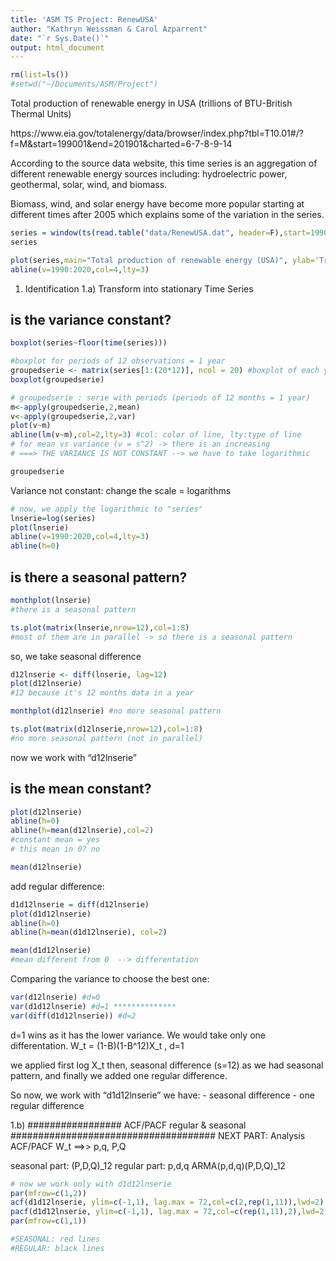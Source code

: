 ---
title: 'ASM TS Project: RenewUSA'
author: "Kathryn Weissman & Carol Azparrent"
date: "`r Sys.Date()`"
output: html_document
---

```{r setup, include=FALSE}
rm(list=ls())
#setwd("~/Documents/ASM/Project")
```

Total production of renewable energy in USA (trillions of BTU-British Thermal Units)

https://www.eia.gov/totalenergy/data/browser/index.php?tbl=T10.01#/?f=M&start=199001&end=201901&charted=6-7-8-9-14

According to the source data website, this time series is an aggregation of different renewable energy sources including: hydroelectric power, geothermal, solar, wind, and biomass.

Biomass, wind, and solar energy have become more popular starting at different times after 2005 which explains some of the variation in the series.


```{r renewUSA}
series = window(ts(read.table("data/RenewUSA.dat", header=F),start=1990,freq=12))
series
```

```{r plotSeries}
plot(series,main="Total production of renewable energy (USA)", ylab='Trillion Btu')
abline(v=1990:2020,col=4,lty=3)
```
1. Identification
1.a) Transform into stationary Time Series

## is the variance constant?
```{r}
boxplot(series~floor(time(series))) 
```
```{r}
#boxplot for periods of 12 observations = 1 year
groupedserie <- matrix(series[1:(20*12)], ncol = 20) #boxplot of each year
boxplot(groupedserie)
```
```{r}
# groupedserie : serie with periods (periods of 12 months = 1 year)
m<-apply(groupedserie,2,mean)
v<-apply(groupedserie,2,var)
plot(v~m)
abline(lm(v~m),col=2,lty=3) #col: color of line, lty:type of line
# for mean vs variance (v = s^2) -> there is an increasing
# ===> THE VARIANCE IS NOT CONSTANT --> we have to take logarithmic
```
```{r}
groupedserie
```

Variance not constant: change the scale = logarithms
```{r}
# now, we apply the logarithmic to "series"
lnserie=log(series)
plot(lnserie)
abline(v=1990:2020,col=4,lty=3)
abline(h=0)
```


## is there a seasonal pattern?

```{r}
monthplot(lnserie)
#there is a seasonal pattern
```
```{r}
ts.plot(matrix(lnserie,nrow=12),col=1:8)
#most of them are in parallel -> so there is a seasonal pattern
```
so, we take seasonal difference
```{r}
d12lnserie <- diff(lnserie, lag=12)
plot(d12lnserie)
#12 because it's 12 months data in a year
```
```{r}
monthplot(d12lnserie) #no more seasonal pattern
```
```{r}
ts.plot(matrix(d12lnserie,nrow=12),col=1:8)
#no more seasonal pattern (not in parallel)
```
now we work with "d12lnserie"


## is the mean constant?
```{r}
plot(d12lnserie)
abline(h=0)
abline(h=mean(d12lnserie),col=2)
#constant mean = yes
# this mean in 0? no
```
```{r}
mean(d12lnserie)
```
add regular difference:
```{r}
d1d12lnserie = diff(d12lnserie)
plot(d1d12lnserie)
abline(h=0)
abline(h=mean(d1d12lnserie), col=2)
```
```{r}
mean(d1d12lnserie) 
#mean different from 0  --> differentation
```

Comparing the variance to choose the best one:
```{r}
var(d12lnserie) #d=0
var(d1d12lnserie) #d=1 **************
var(diff(d1d12lnserie)) #d=2

```
d=1 wins as it has the lower variance. 
We would take only one differentation.
W_t = (1-B)(1-B^12)X_t , d=1

we applied first log X_t then, seasonal difference (s=12) as we had seasonal pattern, and finally we added one regular difference.

So now, we work with "d1d12lnserie"
we have:
- seasonal difference
- one regular difference



1.b) ################# ACF/PACF regular & seasonal #####################################
NEXT PART: Analysis ACF/PACF  W_t ==>> p,q, P,Q

seasonal part: (P,D,Q)_12
regular part: p,d,q
ARMA(p,d,q)(P,D,Q)_12
```{r}
# now we work only with d1d12lnserie
par(mfrow=c(1,2))
acf(d1d12lnserie, ylim=c(-1,1), lag.max = 72,col=c(2,rep(1,11)),lwd=2)
pacf(d1d12lnserie, ylim=c(-1,1), lag.max = 72,col=c(rep(1,11),2),lwd=2)
par(mfrow=c(1,1))

#SEASONAL: red lines
#REGULAR: black lines
```
